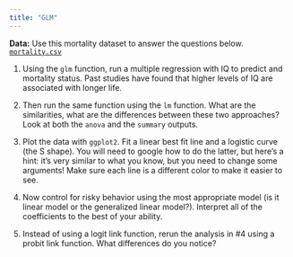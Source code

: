 ```yaml
---
title: "GLM"
---
```


**Data:** Use this mortality dataset to answer the questions below. [`mortality.csv`](mortality.csv)

1.  Using the `glm` function, run a multiple regression with IQ to predict and mortality status. Past studies have found that higher levels of IQ are associated with longer life.

2.  Then run the same function using the `lm` function. What are the similarities, what are the differences between these two approaches? Look at both the `anova` and the `summary` outputs.

3.  Plot the data with `ggplot2`. Fit a linear best fit line and a logistic curve (the S shape). You will need to google how to do the latter, but here's a hint: it's very similar to what you know, but you need to change some arguments! Make sure each line is a different color to make it easier to see.

4.  Now control for risky behavior using the most appropriate model (is it linear model or the generalized linear model?). Interpret all of the coefficients to the best of your ability.

5.  Instead of using a logit link function, rerun the analysis in #4 using a probit link function. What differences do you notice?
